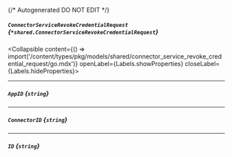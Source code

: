 {/* Autogenerated DO NOT EDIT  */}

##### `ConnectorServiceRevokeCredentialRequest` *{`*shared.ConnectorServiceRevokeCredentialRequest`}*
<Collapsible content={() => import('/content/types/pkg/models/shared/connector_service_revoke_credential_request/go.mdx')} openLabel={Labels.showProperties} closeLabel={Labels.hideProperties}>
</Collapsible>

---
##### `AppID` *{`string`}*

---
##### `ConnectorID` *{`string`}*

---
##### `ID` *{`string`}*



